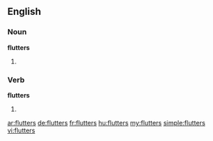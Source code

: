 ==English==

===Noun===
'''flutters'''

# {{plural of|flutter}}

===Verb===
'''flutters'''

# {{en-third-person singular of|flutter}}

[[ar:flutters]]
[[de:flutters]]
[[fr:flutters]]
[[hu:flutters]]
[[my:flutters]]
[[simple:flutters]]
[[vi:flutters]]